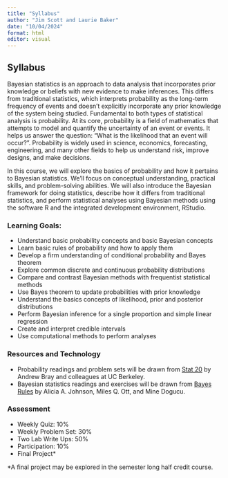 ```yaml
---
title: "Syllabus"
author: "Jim Scott and Laurie Baker"
date: "10/04/2024"
format: html
editor: visual
---
```


## Syllabus

Bayesian statistics is an approach to data analysis that incorporates prior knowledge or beliefs with new evidence to make inferences. This differs from traditional statistics, which interprets probability as the long-term frequency of events and doesn’t explicitly incorporate any prior knowledge of the system being studied. Fundamental to both types of statistical analysis is probability. At its core, probability is a field of mathematics that attempts to model and quantify the uncertainty of an event or events. It helps us answer the question: “What is the likelihood that an event will occur?”. Probability is widely used in science, economics, forecasting, engineering, and many other fields to help us understand risk, improve designs, and make decisions.

In this course, we will explore the basics of probability and how it pertains to Bayesian statistics. We’ll focus on conceptual understanding, practical skills, and problem-solving abilities. We will also introduce the Bayesian framework for doing statistics, describe how it differs from traditional statistics, and perform statistical analyses using Bayesian methods using the software R and the integrated development environment, RStudio.

### Learning Goals:

-   Understand basic probability concepts and basic Bayesian concepts
-   Learn basic rules of probability and how to apply them
-   Develop a firm understanding of conditional probability and Bayes theorem
-   Explore common discrete and continuous probability distributions
-   Compare and contrast Bayesian methods with frequentist statistical methods
-   Use Bayes theorem to update probabilities with prior knowledge
-   Understand the basics concepts of likelihood, prior and posterior distributions
-   Perform Bayesian inference for a single proportion and simple linear regression
-   Create and interpret credible intervals
-   Use computational methods to perform analyses

### Resources and Technology

- Probability readings and problem sets will be drawn from [Stat 20](https://stat20.org) by Andrew Bray and colleagues at UC Berkeley.
- Bayesian statistics readings and exercises will be drawn from [Bayes Rules](https://www.bayesrulesbook.com/) by Alicia A. Johnson, Miles Q. Ott, and Mine Dogucu.

### Assessment

-   Weekly Quiz: 10%
-   Weekly Problem Set: 30%
-   Two Lab Write Ups: 50%
-   Participation: 10%
-   Final Project\*

\*A final project may be explored in the semester long half credit course.
